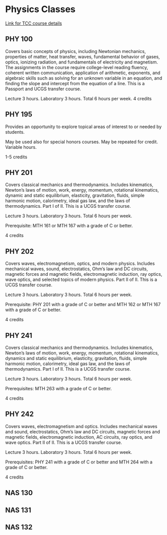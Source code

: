 # Physics Classes

[Link for TCC course details](https://courses.vccs.edu/colleges/tcc/courses/PHY-Physics) 

## PHY 100
Covers basic concepts of physics, including Newtonian mechanics, properties of matter, heat transfer, waves, fundamental behavior of gases, optics, ionizing radiation, and fundamentals of electricity and magnetism. The assignments in the course require college-level reading fluency, coherent written communication, application of arithmetic, exponents, and algebraic skills such as solving for an unknown variable in an equation, and finding the slope and intercept from the equation of a line. This is a Passport and UCGS transfer course.

Lecture 3 hours. Laboratory 3 hours. Total 6 hours per week.
4 credits


## PHY 195

Provides an opportunity to explore topical areas of interest to or needed by students.

May be used also for special honors courses. May be repeated for credit. Variable hours.

1-5 credits


## PHY 201
Covers classical mechanics and thermodynamics. Includes kinematics, Newton's laws of motion, work, energy, momentum, rotational kinematics, dynamic and static equilibrium, elasticity, gravitation, fluids, simple harmonic motion, calorimetry, ideal gas law, and the laws of thermodynamics. Part I of II. This is a UCGS transfer course.

Lecture 3 hours. Laboratory 3 hours. Total 6 hours per week.

Prerequisite: MTH 161 or MTH 167 with a grade of C or better.

4 credits

## PHY 202

Covers waves, electromagnetism, optics, and modern physics. Includes mechanical waves, sound, electrostatics, Ohm's law and DC circuits, magnetic forces and magnetic fields, electromagnetic induction, ray optics, wave optics, and selected topics of modern physics. Part II of II. This is a UCGS transfer course.

Lecture 3 hours. Laboratory 3 hours. Total 6 hours per week.

Prerequisite: PHY 201 with a grade of C or better and MTH 162 or MTH 167 with a grade of C or better.

4 credits



## PHY 241

Covers classical mechanics and thermodynamics. Includes kinematics, Newton's laws of motion, work, energy, momentum, rotational kinematics, dynamics and static equilibrium, elasticity, gravitation, fluids, simple harmonic motion, calorimetry, ideal gas law, and the laws of thermodynamics. Part I of II. This is a UCGS transfer course.

Lecture 3 hours. Laboratory 3 hours. Total 6 hours per week.

Prerequisites: MTH 263 with a grade of C or better.

4 credits

## PHY 242

Covers waves, electromagnetism and optics. Includes mechanical waves and sound, electrostatics, Ohm's law and DC circuits, magnetic forces and magnetic fields, electromagnetic induction, AC circuits, ray optics, and wave optics. Part II of II. This is a UCGS transfer course.

Lecture 3 hours. Laboratory 3 hours. Total 6 hours per week.

Prerequisites: PHY 241 with a grade of C or better and MTH 264 with a grade of C or better.

4 credits



## NAS 130

## NAS 131

## NAS 132
